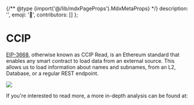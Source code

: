 
{/** @type {import('@/lib/mdxPageProps').MdxMetaProps} */}
    description: '',
    emoji: '🔗',
    contributors: []
};

# CCIP

<WIP />

[EIP-3668](https://eips.ethereum.org/EIPS/eip-3668), otherwise known as CCIP Read, is an Ethereum standard that enables any smart contract to load data from an external source.
This allows us to load information about names and subnames, from an L2, Database, or a regular REST endpoint.

<img src="/learn/ccip/1.png" className="w-full card" />

If you're interested to read more, a more in-depth analysis can be found at:

<EmbedLink
    href="/resolvers/ccip"
    title="Cross Chain Interoperability for Developers"
    tag="Advanced"
    description="To learn more about the cross chain interoparability."
/>
